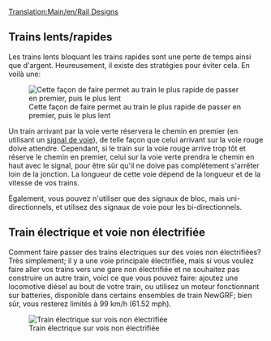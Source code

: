 [[Translation:Main/en/Rail Designs]]{{en/-}}{{fr/Table des matières}}
==Trains lents/rapides==
Les trains lents bloquant les trains rapides sont une perte de temps ainsi que d'argent.  Heureusement, il existe des stratégies pour éviter cela.  En voilà une:

[[File:en/Rail design1.png|center|frame|Cette façon de faire permet au train le plus rapide de passer en premier, puis le plus lent]]

Un train arrivant par la voie verte réservera le chemin en premier (en utilisant un [[Main/en/Signaux/Fr#Signaux de chemin|signal de voie]]), de telle façon que celui arrivant sur la voie rouge doive attendre. Cependant, si le train sur la voie rouge arrive trop tôt et réserve le chemin en premier, celui sur la voie verte prendra le chemin en haut avec le signal, pour être sûr qu'il ne doive pas complètement s'arrêter loin de la jonction. La longueur de cette voie dépend de la longueur et de la vitesse de vos trains.

Également, vous pouvez n'utiliser que des signaux de bloc, mais uni-directionnels, et utilisez des signaux de voie pour les bi-directionnels.

==Train électrique et voie non électrifiée==

Comment faire passer des trains électriques sur des voies non électrifiées? Très simplement; il y a une voie principale électrifiée, mais si vous voulez faire aller vos trains vers une gare non électrifiée et ne souhaitez pas construire un autre train, voici ce que vous pouvez faire: ajoutez une locomotive diésel au bout de votre train, ou utilisez un moteur fonctionnant sur batteries, disponible dans certains ensembles de train NewGRF; bien sûr, vous resterez limités à 99 km/h (61.52 mph).

[[File:en/Snapshot7.png|frame|center|Train électrique sur vois non électrifiée]]
